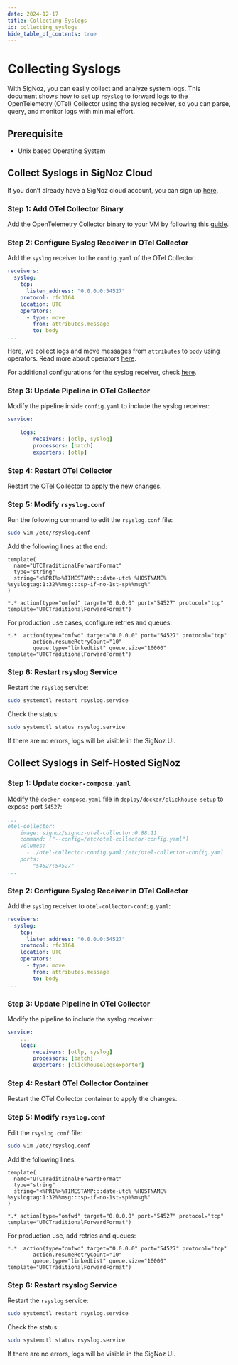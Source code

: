 ```yaml
---
date: 2024-12-17
title: Collecting Syslogs
id: collecting_syslogs
hide_table_of_contents: true
---
```


# Collecting Syslogs

With SigNoz, you can easily collect and analyze system logs. This document shows how to set up `rsyslog` to forward logs to the OpenTelemetry (OTel) Collector using 
the syslog receiver, so you can parse, query, and monitor logs with minimal effort.

## Prerequisite
- Unix based Operating System

<Tabs entityName="plans">

<TabItem value="signoz-cloud" label="SigNoz Cloud" default>

## Collect Syslogs in SigNoz Cloud

If you don’t already have a SigNoz cloud account, you can sign up [here](https://signoz.io/teams/).

### Step 1: Add OTel Collector Binary

Add the OpenTelemetry Collector binary to your VM by following this [guide](https://signoz.io/docs/tutorial/opentelemetry-binary-usage-in-virtual-machine/).

### Step 2: Configure Syslog Receiver in OTel Collector

Add the `syslog` receiver to the `config.yaml` of the OTel Collector:

```yaml
receivers:
  syslog:
    tcp:
      listen_address: "0.0.0.0:54527"
    protocol: rfc3164
    location: UTC
    operators:
      - type: move
        from: attributes.message
        to: body
...
```

Here, we collect logs and move messages from `attributes` to `body` using operators. Read more about operators [here](/docs/userguide/logs#operators-for-parsing-and-manipulating-logs).

For additional configurations for the syslog receiver, check [here](https://github.com/open-telemetry/opentelemetry-collector-contrib/tree/main/receiver/syslogreceiver).

### Step 3: Update Pipeline in OTel Collector

Modify the pipeline inside `config.yaml` to include the syslog receiver:

```yaml
service:
    ...
    logs:
        receivers: [otlp, syslog]
        processors: [batch]
        exporters: [otlp]
```

### Step 4: Restart OTel Collector

Restart the OTel Collector to apply the new changes.

### Step 5: Modify `rsyslog.conf`

Run the following command to edit the `rsyslog.conf` file:

```bash
sudo vim /etc/rsyslog.conf
```

Add the following lines at the end:

```rsyslog
template(
  name="UTCTraditionalForwardFormat"
  type="string"
  string="<%PRI%>%TIMESTAMP:::date-utc% %HOSTNAME% %syslogtag:1:32%%msg:::sp-if-no-1st-sp%%msg%"
)

*.* action(type="omfwd" target="0.0.0.0" port="54527" protocol="tcp" template="UTCTraditionalForwardFormat")
```

For production use cases, configure retries and queues:

```rsyslog
*.*  action(type="omfwd" target="0.0.0.0" port="54527" protocol="tcp"
        action.resumeRetryCount="10"
        queue.type="linkedList" queue.size="10000" template="UTCTraditionalForwardFormat")
```

### Step 6: Restart rsyslog Service

Restart the `rsyslog` service:

```bash
sudo systemctl restart rsyslog.service
```

Check the status:

```bash
sudo systemctl status rsyslog.service
```

If there are no errors, logs will be visible in the SigNoz UI.

</TabItem>

<TabItem value="self-hosted" label="Self-Host">

## Collect Syslogs in Self-Hosted SigNoz

### Step 1: Update `docker-compose.yaml`

Modify the `docker-compose.yaml` file in `deploy/docker/clickhouse-setup` to expose port `54527`:

```yaml
...
otel-collector:
    image: signoz/signoz-otel-collector:0.88.11
    command: ["--config=/etc/otel-collector-config.yaml"]
    volumes:
      - ./otel-collector-config.yaml:/etc/otel-collector-config.yaml
    ports:
      - "54527:54527"
...
```

### Step 2: Configure Syslog Receiver in OTel Collector

Add the `syslog` receiver to `otel-collector-config.yaml`:

```yaml
receivers:
  syslog:
    tcp:
      listen_address: "0.0.0.0:54527"
    protocol: rfc3164
    location: UTC
    operators:
      - type: move
        from: attributes.message
        to: body
...
```

### Step 3: Update Pipeline in OTel Collector

Modify the pipeline to include the syslog receiver:

```yaml
service:
    ...
    logs:
        receivers: [otlp, syslog]
        processors: [batch]
        exporters: [clickhouselogsexporter]
```

### Step 4: Restart OTel Collector Container

Restart the OTel Collector container to apply the changes.

### Step 5: Modify `rsyslog.conf`

Edit the `rsyslog.conf` file:

```bash
sudo vim /etc/rsyslog.conf
```

Add the following lines:

```rsyslog
template(
  name="UTCTraditionalForwardFormat"
  type="string"
  string="<%PRI%>%TIMESTAMP:::date-utc% %HOSTNAME% %syslogtag:1:32%%msg:::sp-if-no-1st-sp%%msg%"
)

*.* action(type="omfwd" target="0.0.0.0" port="54527" protocol="tcp" template="UTCTraditionalForwardFormat")
```

For production use, add retries and queues:

```rsyslog
*.*  action(type="omfwd" target="0.0.0.0" port="54527" protocol="tcp"
        action.resumeRetryCount="10"
        queue.type="linkedList" queue.size="10000" template="UTCTraditionalForwardFormat")
```

### Step 6: Restart rsyslog Service

Restart the `rsyslog` service:

```bash
sudo systemctl restart rsyslog.service
```

Check the status:

```bash
sudo systemctl status rsyslog.service
```

If there are no errors, logs will be visible in the SigNoz UI.

</TabItem>

</Tabs>
